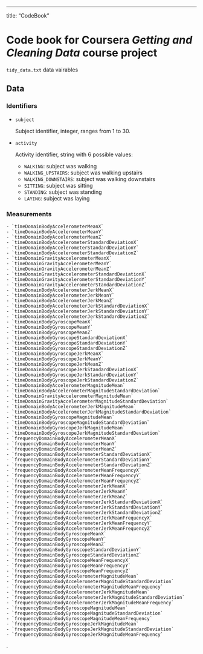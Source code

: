 ---
title: "CodeBook"


# Code book for Coursera *Getting and Cleaning Data* course project

 `tidy_data.txt` data vairables

## Data <a name="data"></a>



### Identifiers <a name="identifiers"></a>

- `subject`

	Subject identifier, integer, ranges from 1 to 30.

- `activity`

	Activity identifier, string with 6 possible values: 
	- `WALKING`: subject was walking
	- `WALKING_UPSTAIRS`: subject was walking upstairs
	- `WALKING_DOWNSTAIRS`: subject was walking downstairs
	- `SITTING`: subject was sitting
	- `STANDING`: subject was standing
	- `LAYING`: subject was laying

### Measurements

	- `timeDomainBodyAccelerometerMeanX`
	- `timeDomainBodyAccelerometerMeanY`
	- `timeDomainBodyAccelerometerMeanZ`
	- `timeDomainBodyAccelerometerStandardDeviationX`
	- `timeDomainBodyAccelerometerStandardDeviationY`
	- `timeDomainBodyAccelerometerStandardDeviationZ`
	- `timeDomainGravityAccelerometerMeanX`
	- `timeDomainGravityAccelerometerMeanY`
	- `timeDomainGravityAccelerometerMeanZ`
	- `timeDomainGravityAccelerometerStandardDeviationX`
	- `timeDomainGravityAccelerometerStandardDeviationY`
	- `timeDomainGravityAccelerometerStandardDeviationZ`
	- `timeDomainBodyAccelerometerJerkMeanX`
	- `timeDomainBodyAccelerometerJerkMeanY`
	- `timeDomainBodyAccelerometerJerkMeanZ`
	- `timeDomainBodyAccelerometerJerkStandardDeviationX`
	- `timeDomainBodyAccelerometerJerkStandardDeviationY`
	- `timeDomainBodyAccelerometerJerkStandardDeviationZ`
	- `timeDomainBodyGyroscopeMeanX`
	- `timeDomainBodyGyroscopeMeanY`
	- `timeDomainBodyGyroscopeMeanZ`
	- `timeDomainBodyGyroscopeStandardDeviationX`
	- `timeDomainBodyGyroscopeStandardDeviationY`
	- `timeDomainBodyGyroscopeStandardDeviationZ`
	- `timeDomainBodyGyroscopeJerkMeanX`
	- `timeDomainBodyGyroscopeJerkMeanY`
	- `timeDomainBodyGyroscopeJerkMeanZ`
	- `timeDomainBodyGyroscopeJerkStandardDeviationX`
	- `timeDomainBodyGyroscopeJerkStandardDeviationY`
	- `timeDomainBodyGyroscopeJerkStandardDeviationZ`
	- `timeDomainBodyAccelerometerMagnitudeMean`
	- `timeDomainBodyAccelerometerMagnitudeStandardDeviation`
	- `timeDomainGravityAccelerometerMagnitudeMean`
	- `timeDomainGravityAccelerometerMagnitudeStandardDeviation`
	- `timeDomainBodyAccelerometerJerkMagnitudeMean`
	- `timeDomainBodyAccelerometerJerkMagnitudeStandardDeviation`
	- `timeDomainBodyGyroscopeMagnitudeMean`
	- `timeDomainBodyGyroscopeMagnitudeStandardDeviation`
	- `timeDomainBodyGyroscopeJerkMagnitudeMean`
	- `timeDomainBodyGyroscopeJerkMagnitudeStandardDeviation`
	- `frequencyDomainBodyAccelerometerMeanX`
	- `frequencyDomainBodyAccelerometerMeanY`
	- `frequencyDomainBodyAccelerometerMeanZ`
	- `frequencyDomainBodyAccelerometerStandardDeviationX`
	- `frequencyDomainBodyAccelerometerStandardDeviationY`
	- `frequencyDomainBodyAccelerometerStandardDeviationZ`
	- `frequencyDomainBodyAccelerometerMeanFrequencyX`
	- `frequencyDomainBodyAccelerometerMeanFrequencyY`
	- `frequencyDomainBodyAccelerometerMeanFrequencyZ`
	- `frequencyDomainBodyAccelerometerJerkMeanX`
	- `frequencyDomainBodyAccelerometerJerkMeanY`
	- `frequencyDomainBodyAccelerometerJerkMeanZ`
	- `frequencyDomainBodyAccelerometerJerkStandardDeviationX`
	- `frequencyDomainBodyAccelerometerJerkStandardDeviationY`
	- `frequencyDomainBodyAccelerometerJerkStandardDeviationZ`
	- `frequencyDomainBodyAccelerometerJerkMeanFrequencyX`
	- `frequencyDomainBodyAccelerometerJerkMeanFrequencyY`
	- `frequencyDomainBodyAccelerometerJerkMeanFrequencyZ`
	- `frequencyDomainBodyGyroscopeMeanX`
	- `frequencyDomainBodyGyroscopeMeanY`
	- `frequencyDomainBodyGyroscopeMeanZ`
	- `frequencyDomainBodyGyroscopeStandardDeviationY`
	- `frequencyDomainBodyGyroscopeStandardDeviationZ`
	- `frequencyDomainBodyGyroscopeMeanFrequencyX`
	- `frequencyDomainBodyGyroscopeMeanFrequencyY`
	- `frequencyDomainBodyGyroscopeMeanFrequencyZ`
	- `frequencyDomainBodyAccelerometerMagnitudeMean`
	- `frequencyDomainBodyAccelerometerMagnitudeStandardDeviation`
	- `frequencyDomainBodyAccelerometerMagnitudeMeanFrequency`
	- `frequencyDomainBodyAccelerometerJerkMagnitudeMean`
	- `frequencyDomainBodyAccelerometerJerkMagnitudeStandardDeviation`
	- `frequencyDomainBodyAccelerometerJerkMagnitudeMeanFrequency`
	- `frequencyDomainBodyGyroscopeMagnitudeMean`
	- `frequencyDomainBodyGyroscopeMagnitudeStandardDeviation`
	- `frequencyDomainBodyGyroscopeMagnitudeMeanFrequency`
	- `frequencyDomainBodyGyroscopeJerkMagnitudeMean`
	- `frequencyDomainBodyGyroscopeJerkMagnitudeStandardDeviation`
	- `frequencyDomainBodyGyroscopeJerkMagnitudeMeanFrequency`
.
